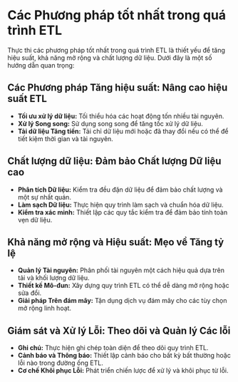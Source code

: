 # Các Phương pháp tốt nhất trong quá trình ETL

Thực thi các phương pháp tốt nhất trong quá trình ETL là thiết yếu để tăng hiệu suất, khả năng mở rộng và chất lượng dữ liệu. Dưới đây là một số hướng dẫn quan trọng:

## Các Phương pháp Tăng hiệu suất: Nâng cao hiệu suất ETL

- **Tối ưu xử lý dữ liệu:** Tối thiểu hóa các hoạt động tốn nhiều tài nguyên.
- **Xử lý Song song:** Sử dụng song song để tăng tốc xử lý dữ liệu.
- **Tải dữ liệu Tăng tiến:** Tải chỉ dữ liệu mới hoặc đã thay đổi nếu có thể để tiết kiệm thời gian và tài nguyên.

## Chất lượng dữ liệu: Đảm bảo Chất lượng Dữ liệu cao

- **Phân tích Dữ liệu:** Kiểm tra đều đặn dữ liệu để đảm bảo chất lượng và một sự nhất quán.
- **Làm sạch Dữ liệu:** Thực hiện quy trình làm sạch và chuẩn hóa dữ liệu.
- **Kiểm tra xác minh:** Thiết lập các quy tắc kiểm tra để đảm bảo tính toàn vẹn dữ liệu.

## Khả năng mở rộng và Hiệu suất: Mẹo về Tăng tỷ lệ

- **Quản lý Tài nguyên:** Phân phối tài nguyên một cách hiệu quả dựa trên tải và khối lượng dữ liệu.
- **Thiết kế Mô-đun:** Xây dựng quy trình ETL có thể dễ dàng mở rộng hoặc sửa đổi.
- **Giải pháp Trên đám mây:** Tận dụng dịch vụ đám mây cho các tùy chọn mở rộng linh hoạt.

## Giám sát và Xử lý Lỗi: Theo dõi và Quản lý Các lỗi

- **Ghi chú:** Thực hiện ghi chép toàn diện để theo dõi quy trình ETL.
- **Cảnh báo và Thông báo:** Thiết lập cảnh báo cho bất kỳ bất thường hoặc lỗi nào trong đường ống ETL.
- **Cơ chế Khôi phục Lỗi:** Phát triển chiến lược để xử lý và khôi phục từ lỗi.